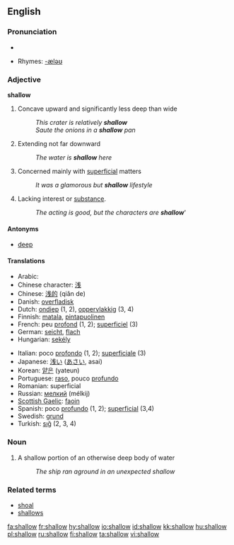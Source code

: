 ==English==

===Pronunciation===
*{{audio|en-us-shallow.ogg|Audio (US)}}

*Rhymes: [[Rhymes:English:-æləʊ|-æləʊ]]

=== Adjective ===
'''shallow'''

# Concave upward and significantly less deep than wide
#: ''This crater is relatively '''shallow'''''
#: ''Saute the onions in a '''shallow''' pan''
# Extending not far downward
#: ''The water is '''shallow''' here''
# Concerned mainly with [[superficial]] matters
#: ''It was a glamorous but '''shallow''' lifestyle''
# Lacking interest or [[substance]].
#:''The acting is good, but the characters are '''shallow''''''

==== Antonyms ====
*[[deep]]

====Translations====
{{top}}
*Arabic: {{ARchar|[[ضحل]]}} {{IPAchar|(ɖáħel)}}
*Chinese character: [[浅]]
*Chinese: [[浅的]] (qiǎn de)
*Danish: [[overfladisk]]
*Dutch: [[ondiep]] (1, 2), [[oppervlakkig]] (3, 4)
*Finnish: [[matala]], [[pintapuolinen]]
*French: peu [[profond]] (1, 2); [[superficiel]] (3)
*German: [[seicht]], [[flach]]
*Hungarian: [[sekély]]
{{mid}}
*Italian: poco [[profondo]] (1, 2); [[superficiale]] (3)
*Japanese: [[浅い]] ([[あさい]], asai)
*Korean: [[얕은]] (yateun)
*Portuguese: [[raso]], pouco [[profundo]] 
*Romanian: superficial
*Russian: [[мелкий]] (mélkij)
*[[Scottish Gaelic]]: [[faoin]]
*Spanish: poco [[profundo]] (1, 2); [[superficial]] (3,4)
*Swedish: [[grund]]
*Turkish: [[sığ]] (2, 3, 4)
{{bottom}}

=== Noun ===

# A shallow portion of an otherwise deep body of water
#: ''The ship ran aground in an unexpected shallow''

===Related terms===
*[[shoal]]
*[[shallows]]

[[fa:shallow]]
[[fr:shallow]]
[[hy:shallow]]
[[io:shallow]]
[[id:shallow]]
[[kk:shallow]]
[[hu:shallow]]
[[pl:shallow]]
[[ru:shallow]]
[[fi:shallow]]
[[ta:shallow]]
[[vi:shallow]]